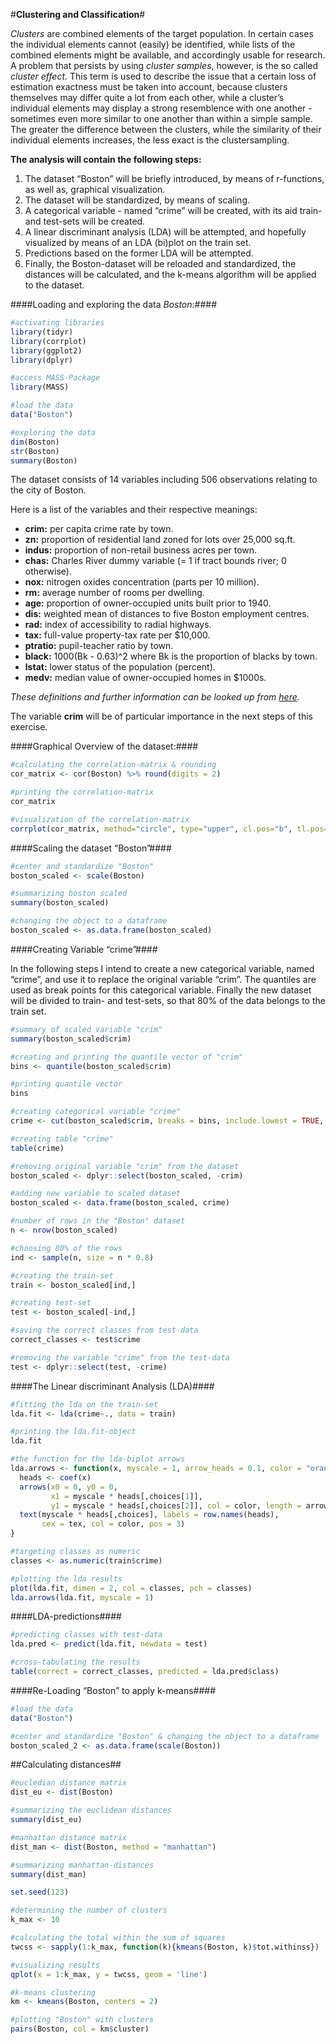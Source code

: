 #**Clustering and Classification**#

*Clusters* are combined elements of the target population. In certain cases the individual elements cannot (easily) be identified, while lists of the combined elements might be available, and accordingly usable for research.
A problem that persists by using *cluster samples*, however, is the so called *cluster effect*. This term is used to describe the issue that a certain loss of estimation exactness must be taken into account, because clusters themselves may differ quite a lot from each other, while a cluster's individual elements may display a strong resemblence with one another - sometimes even more similar to one another than within a simple sample. The greater the difference between the clusters, while the similarity of their individual elements increases, the less exact is the clustersampling.

**The analysis will contain the following steps:**

1. The dataset "Boston" will be briefly introduced, by means of r-functions, as well as, graphical visualization.
2. The dataset will be standardized, by means of scaling.
3. A categorical variable - named "crime" will be created, with its aid train- and test-sets will be created.
4. A linear discriminant analysis (LDA) will be attempted, and hopefully visualized by means of an LDA (bi)plot on the train set.
5. Predictions based on the former LDA will be attempted.
6. Finally, the Boston-dataset will be reloaded and standardized, the distances will be calculated, and the k-means algorithm will be applied to the dataset.

####Loading and exploring the data *Boston*:####


```r


#activating libraries
library(tidyr)
library(corrplot)
library(ggplot2)
library(dplyr)

#access MASS-Package
library(MASS)

#load the data
data("Boston")

#exploring the data
dim(Boston)
str(Boston)
summary(Boston)

```

The dataset consists of 14 variables including 506 observations relating to the city of Boston.

Here is a list of the variables and their respective meanings:

- **crim:** per capita crime rate by town.
- **zn:** proportion of residential land zoned for lots over 25,000 sq.ft.
- **indus:** proportion of non-retail business acres per town.
- **chas:** Charles River dummy variable (= 1 if tract bounds river; 0 otherwise).
- **nox:** nitrogen oxides concentration (parts per 10 million).
- **rm:** average number of rooms per dwelling.
- **age:** proportion of owner-occupied units built prior to 1940.
- **dis:** weighted mean of distances to five Boston employment centres.
- **rad:** index of accessibility to radial highways.
- **tax:** full-value property-tax rate per \$10,000.
- **ptratio:** pupil-teacher ratio by town.
- **black:** 1000(Bk - 0.63)^2 where Bk is the proportion of blacks by town.
- **lstat:** lower status of the population (percent).
- **medv:** median value of owner-occupied homes in \$1000s.

*These definitions and further information can be looked up from [here](https://stat.ethz.ch/R-manual/R-devel/library/MASS/html/Boston.html).*


The variable **crim** will be of particular importance in the next steps of this exercise.


####Graphical Overview of the dataset:####

```r

#calculating the correlation-matrix & rounding
cor_matrix <- cor(Boston) %>% round(digits = 2)

#printing the correlation-matrix
cor_matrix

#visualization of the correlation-matrix
corrplot(cor_matrix, method="circle", type="upper", cl.pos="b", tl.pos="d", tl.cex=0.6)

```



####Scaling the dataset "Boston"####

```r

#center and standardize "Boston"
boston_scaled <- scale(Boston)

#summarizing boston scaled
summary(boston_scaled)

#changing the object to a dataframe
boston_scaled <- as.data.frame(boston_scaled)

```

####Creating Variable "crime"####

In the following steps I intend to create a new categorical variable, named "crime", and use it to replace the original variable "crim".
The quantiles are used as break points for this categorical variable. Finally the new dataset will be divided to train- and test-sets, so that 80% of the data belongs to the train set.

```r

#summary of scaled variable "crim"
summary(boston_scaled$crim)

#creating and printing the quantile vector of "crim"
bins <- quantile(boston_scaled$crim)

#printing quantile vector
bins

#creating categorical variable "crime"
crime <- cut(boston_scaled$crim, breaks = bins, include.lowest = TRUE, labels = c("low", "med_low", "med_high", "high"))

#creating table "crime"
table(crime)

#removing original variable "crim" from the dataset
boston_scaled <- dplyr::select(boston_scaled, -crim)

#adding new variable to scaled dataset
boston_scaled <- data.frame(boston_scaled, crime)

#number of rows in the "Boston" dataset
n <- nrow(boston_scaled)

#choosing 80% of the rows
ind <- sample(n, size = n * 0.8)

#creating the train-set
train <- boston_scaled[ind,]

#creating test-set
test <- boston_scaled[-ind,]

#saving the correct classes from test-data
correct_classes <- test$crime

#removing the variable "crime" from the test-data
test <- dplyr::select(test, -crime)

```

####The Linear discriminant Analysis (LDA)####


```r

#fitting the lda on the train-set
lda.fit <- lda(crime~., data = train)

#printing the lda.fit-object
lda.fit

#the function for the lda-biplot arrows
lda.arrows <- function(x, myscale = 1, arrow_heads = 0.1, color = "orange", tex = 0.75, choices = c(1,2)){
  heads <- coef(x)
  arrows(x0 = 0, y0 = 0,
         x1 = myscale * heads[,choices[1]],
         y1 = myscale * heads[,choices[2]], col = color, length = arrow_heads)
  text(myscale * heads[,choices], labels = row.names(heads),
       cex = tex, col = color, pos = 3)
}

#targeting classes as numeric
classes <- as.numeric(train$crime)

#plotting the lda results
plot(lda.fit, dimen = 2, col = classes, pch = classes)
lda.arrows(lda.fit, myscale = 1)

```

####LDA-predictions####

```r

#predicting classes with test-data
lda.pred <- predict(lda.fit, newdata = test)

#cross-tabulating the results
table(correct = correct_classes, predicted = lda.pred$class)

```

####Re-Loading "Boston" to apply k-means####

```r

#load the data
data("Boston")

```

```r

#center and standardize "Boston" & changing the object to a dataframe
boston_scaled_2 <- as.data.frame(scale(Boston))

```

##Calculating distances##

```r

#eucledian distance matrix
dist_eu <- dist(Boston)

#summarizing the euclidean distances
summary(dist_eu)

#manhattan distance matrix
dist_man <- dist(Boston, method = "manhattan")

#summarizing manhattan-distances
summary(dist_man)

```


```r

set.seed(123)

#determining the number of clusters
k_max <- 10

#calculating the total within the sum of squares
twcss <- sapply(1:k_max, function(k){kmeans(Boston, k)$tot.withinss})

#visualizing results
qplot(x = 1:k_max, y = twcss, geom = 'line')

#k-means clustering
km <- kmeans(Boston, centers = 2)

#plotting "Boston" with clusters
pairs(Boston, col = km$cluster)

```


